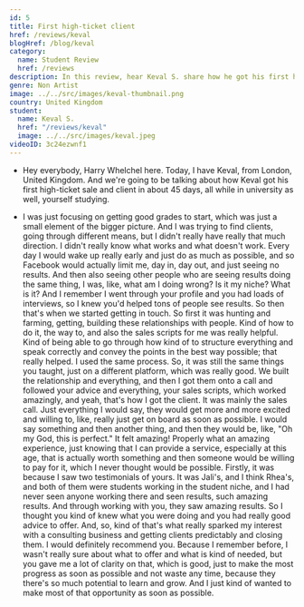 ```yaml
---
id: 5
title: First high-ticket client
href: /reviews/keval
blogHref: /blog/keval
category:
  name: Student Review
  href: /reviews
description: In this review, hear Keval S. share how he got his first high ticket client in 45 days while being a full-time student at university.
genre: Non Artist
image: ../../src/images/keval-thumbnail.png
country: United Kingdom
student:
  name: Keval S.
  href: "/reviews/keval"
  image: ../../src/images/keval.jpeg
videoID: 3c24ezwnf1
---
```


- Hey everybody, Harry Whelchel here. Today, I have Keval, from London, United Kingdom. And we're going to be talking about how Keval got his first high-ticket sale and client in about 45 days, all while in university as well, yourself studying.

- I was just focusing on getting good grades to start, which was just a small element of the bigger picture. And I was trying to find clients, going through different means, but I didn't really have really that much direction. I didn't really know what works and what doesn't work. Every day I would wake up really early and just do as much as possible, and so Facebook would actually limit me, day in, day out, and just seeing no results. And then also seeing other people who are seeing results doing the same thing, I was, like, what am I doing wrong? Is it my niche? What is it? And I remember I went through your profile and you had loads of interviews, so I knew you'd helped tons of people see results. So then that's when we started getting in touch. So first it was hunting and farming, getting, building these relationships with people. Kind of how to do it, the way to, and also the sales scripts for me was really helpful. Kind of being able to go through how kind of to structure everything and speak correctly and convey the points in the best way possible; that really helped. I used the same process. So, it was still the same things you taught, just on a different platform, which was really good. We built the relationship and everything, and then I got them onto a call and followed your advice and everything, your sales scripts, which worked amazingly, and yeah, that's how I got the client. It was mainly the sales call. Just everything I would say, they would get more and more excited and willing to, like, really just get on board as soon as possible. I would say something and then another thing, and then they would be, like, "Oh my God, this is perfect." It felt amazing! Properly what an amazing experience, just knowing that I can provide a service, especially at this age, that is actually worth something and then someone would be willing to pay for it, which I never thought would be possible. Firstly, it was because I saw two testimonials of yours. It was Jali's, and I think Rhea's, and both of them were students working in the student niche, and I had never seen anyone working there and seen results, such amazing results. And through working with you, they saw amazing results. So I thought you kind of knew what you were doing and you had really good advice to offer. And, so, kind of that's what really sparked my interest with a consulting business and getting clients predictably and closing them. I would definitely recommend you. Because I remember before, I wasn't really sure about what to offer and what is kind of needed, but you gave me a lot of clarity on that, which is good, just to make the most progress as soon as possible and not waste any time, because they there's so much potential to learn and grow. And I just kind of wanted to make most of that opportunity as soon as possible.
